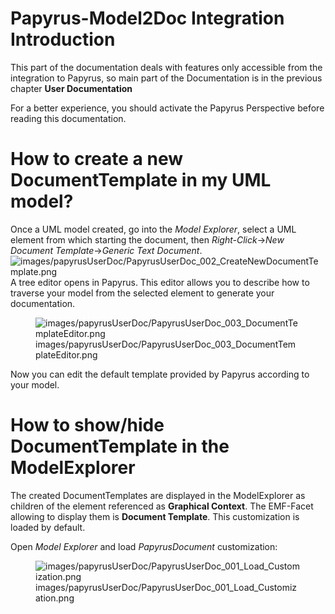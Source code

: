 =Papyrus-Model2Doc Integration Introduction=
This part of the documentation deals with features only accessible from the integration to Papyrus, so main part of the Documentation is in the previous chapter '''User Documentation'''

For a better experience, you should activate the Papyrus Perspective before reading this documentation.
=How to create a new DocumentTemplate in my UML model?=
Once a UML model created, go into the ''Model Explorer'', select a UML element from which starting the document, then ''Right-Click''->''New Document Template''->''Generic Text Document''.
[[Image:images/papyrusUserDoc/PapyrusUserDoc_002_CreateNewDocumentTemplate.png]]
A tree editor opens in Papyrus. This editor allows you to describe how to traverse your model from the selected element to generate your documentation.

[[Image:images/papyrusUserDoc/PapyrusUserDoc_003_DocumentTemplateEditor.png]]

Now you can edit the default template provided by Papyrus according to your model.

=How to show/hide DocumentTemplate in the ModelExplorer=
The created DocumentTemplates are displayed in the ModelExplorer as children of the element referenced as '''Graphical Context'''.
The EMF-Facet allowing to display them is '''Document Template'''. This customization is loaded by default.

Open ''Model Explorer'' and load ''PapyrusDocument'' customization:

[[Image:images/papyrusUserDoc/PapyrusUserDoc_001_Load_Customization.png]]